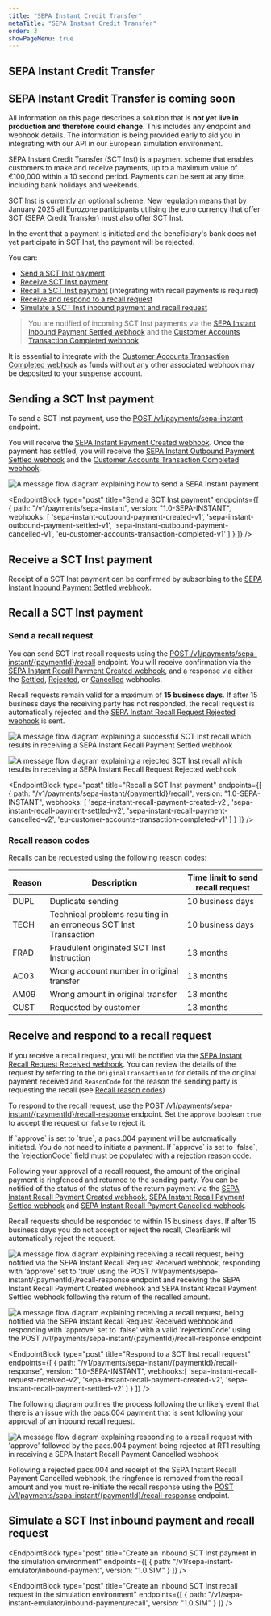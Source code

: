 ```yaml
---
title: "SEPA Instant Credit Transfer"
metaTitle: "SEPA Instant Credit Transfer"
order: 3
showPageMenu: true
---
```



## SEPA Instant Credit Transfer

<Callout colour="green"><h2>SEPA Instant Credit Transfer is coming soon</h2><p>All information on this page describes a solution that is <strong>not yet live in production and therefore could change</strong>. This includes any endpoint and webhook details. The information is being provided early to aid you in integrating with our API in our European simulation environment.</p>
</Callout>

SEPA Instant Credit Transfer (SCT Inst) is a payment scheme that enables customers to make and receive payments, up to a maximum value of €100,000 within a 10 second period. Payments can be sent at any time, including bank holidays and weekends.

<Callout colour="blue">
<p>SCT Inst is currently an optional scheme. New regulation means that by January 2025 all Eurozone participants utilising the euro currency that offer SCT (SEPA Credit Transfer) must also offer SCT Inst.</p>
<p>In the event that a payment is initiated and the beneficiary's bank does not yet participate in SCT Inst, the payment will be rejected.</p>
</Callout>

You can:
- [Send a SCT Inst payment](#send-a-sepa-instant-payment)
- [Receive SCT Inst payment](#receive-a-sepa-instant-payment)
- [Recall a SCT Inst payment](#send-a-recall-request) (integrating with recall payments is required)
- [Receive and respond to a recall request](#receive-and-respond-to-a-recall-request)
- [Simulate a SCT Inst inbound payment and recall request](#simulate-a-sepa-instant-inbound-payment-and-recall-request)
> You are notified of incoming SCT Inst payments via the [SEPA Instant Inbound Payment Settled webhook](#sepa-instant-inbound-payment-settled-webhook) and the [Customer Accounts Transaction Completed webhook](#customer-accounts-transaction-completed-webhook).

<Callout colour="blue">
It is essential to integrate with the <a href="#customer-accounts-transaction-completed-webhook">Customer Accounts Transaction Completed webhook</a> as funds without any other associated webhook may be deposited to your suspense account.
</Callout>

## Sending a SCT Inst payment

To send a SCT Inst payment, use the [POST /v1/payments/sepa-instant](#send-a-sepa-instant-payment) endpoint.

You will receive the [SEPA Instant Payment Created webhook](#sepa-instant-outbound-payment-created-webhook). Once the payment has settled, you will receive the [SEPA Instant Outbound Payment Settled webhook](#sepa-instant-outbound-payment-settled-webhook) and the [Customer Accounts Transaction Completed webhook](#customer-accounts-transaction-completed-webhook).

![A message flow diagram explaining how to send a SEPA Instant payment](/assets/images/sct-inst-send-payment.svg)

<EndpointBlock
  type="post"
  title="Send a SCT Inst payment"
  endpoints={[
    {
      path: "/v1/payments/sepa-instant",
      version: "1.0-SEPA-INSTANT",
      webhooks: [
        'sepa-instant-outbound-payment-created-v1',
        'sepa-instant-outbound-payment-settled-v1',
        'sepa-instant-outbound-payment-cancelled-v1',
        'eu-customer-accounts-transaction-completed-v1'
      ]
    }
  ]}
/>

<WebhookPlaceholder render='sepa-instant-outbound-payment-created-v1' />
<WebhookPlaceholder render='sepa-instant-outbound-payment-settled-v1'/>
<WebhookPlaceholder render='sepa-instant-outbound-payment-cancelled-v1' />
<WebhookPlaceholder render='eu-customer-accounts-transaction-completed-v1' />

## Receive a SCT Inst payment

Receipt of a SCT Inst payment can be confirmed by subscribing to the [SEPA Instant Inbound Payment Settled webhook](#sepa-instant-inbound-payment-settled-webhook).

<WebhookPlaceholder render='sepa-instant-inbound-payment-settled-v1' />

## Recall a SCT Inst payment

### Send a recall request

You can send SCT Inst recall requests using the [POST /v1/payments/sepa-instant/{paymentId}/recall](#request-a-sepa-instant-recall) endpoint. You will receive confirmation via the [SEPA Instant Recall Payment Created webhook](#sepa-instant-recall-payment-created-webhook), and a response via either the [Settled](#sepa-instant-recall-payment-settled-webhook), [Rejected](#sepa-instant-recall-payment-rejected-webhook), or [Cancelled](#sepa-instant-recall-payment-cancelled-webhook) webhooks. 

Recall requests remain valid for a maximum of **15 business days**.  If after 15 business days the receiving party has not responded, the recall request is automatically rejected and the [SEPA Instant Recall Request Rejected webhook](#sepa-instant-recall-payment-rejected-webhook) is sent.

![A message flow diagram explaining a successful SCT Inst recall which results in receiving a SEPA Instant Recall Payment Settled webhook](/assets/images/sct-inst-successful-recall.svg)

![A message flow diagram explaining a rejected SCT Inst recall which results in receiving a SEPA Instant Recall Request Rejected webhook](/assets/images/sct-inst-rejected-recall.svg)

<EndpointBlock
  type="post"
  title="Recall a SCT Inst payment"
  endpoints={[
    {
      path: "/v1/payments/sepa-instant/{paymentId}/recall",
      version: "1.0-SEPA-INSTANT",
      webhooks: [
        'sepa-instant-recall-payment-created-v2',
        'sepa-instant-recall-payment-settled-v2',
        'sepa-instant-recall-payment-cancelled-v2',
        'eu-customer-accounts-transaction-completed-v1'
      ]
    }
  ]}
/>

<WebhookPlaceholder render='sepa-instant-recall-payment-settled-v2' />
<WebhookPlaceholder render='sepa-instant-recall-request-rejected-v2' />

### Recall reason codes

Recalls can be requested using the following reason codes:

| Reason | Description                                                       | Time limit to send recall request |
| ------ | ----------------------------------------------------------------- | --------------------------------- |
| DUPL   | Duplicate sending                                                 | 10 business days                  |
| TECH   | Technical problems resulting in an erroneous SCT Inst Transaction | 10 business days                  |
| FRAD   | Fraudulent originated SCT Inst Instruction                        | 13 months                         |
| AC03   | Wrong account number in original transfer                         | 13 months                         |
| AM09   | Wrong amount in original transfer                                 | 13 months                         |
| CUST   | Requested by customer                                             | 13 months                         |

## Receive and respond to a recall request

If you receive a recall request, you will be notified via the [SEPA Instant Recall Request Received webhook](#sepa-instant-recall-request-received-webhook). You can review the details of the request by referring to the `OriginalTransactionId` for details of the original payment received and `ReasonCode` for the reason the sending party is requesting the recall (see [Recall reason codes](#recall-reason-codes))

To respond to the recall request, use the [POST /v1/payments/sepa-instant/{paymentId}/recall-response](#respond-to-a-sepa-instant-recall-request) endpoint. Set the `approve` boolean `true` to accept the request or `false` to reject it.

<Callout colour="blue">
If `approve` is set to `true`, a pacs.004 payment will be automatically initiated. You do not need to initiate a payment.
If `approve` is set to `false`, the `rejectionCode` field must be populated with a rejection reason code.
</Callout>

Following your approval of a recall request, the amount of the original payment is ringfenced and returned to the sending party. You can be notified of the status of the status of the return payment via the [SEPA Instant Recall Payment Created webhook](#sepa-instant-recall-payment-created-webhook), [SEPA Instant Recall Payment Settled webhook](#sepa-instant-recall-payment-settled-webhook) and [SEPA Instant Recall Payment Cancelled webhook](#sepa-instant-recall-payment-cancelled-webhook).

Recall requests should be responded to within 15 business days. If after 15 business days you do not accept or reject the recall, ClearBank will automatically reject the request.

![A message flow diagram explaining receiving a recall request, being notified via the SEPA Instant Recall Request Received webhook, responding with 'approve' set to 'true' using the POST /v1/payments/sepa-instant/{paymentId}/recall-response endpoint and receiving the SEPA Instant Recall Payment Created webhook and SEPA Instant Recall Payment Settled webhook following the return of the recalled amount.](/assets/images/sct-inst-receive-recall-approved.svg)

![A message flow diagram explaining receiving a recall request, being notified via the SEPA Instant Recall Request Received webhook and responding with 'approve' set to 'false' with a valid 'rejectionCode' using the POST /v1/payments/sepa-instant/{paymentId}/recall-response endpoint](/assets/images/sct-inst-receive-recall-rejected.svg)

<WebhookPlaceholder render='sepa-instant-recall-request-received-v2' />

<EndpointBlock
  type="post"
  title="Respond to a SCT Inst recall request"
  endpoints={[
    {
      path: "/v1/payments/sepa-instant/{paymentId}/recall-response",
      version: "1.0-SEPA-INSTANT",
      webhooks:[
        'sepa-instant-recall-request-received-v2',
        'sepa-instant-recall-payment-created-v2',
        'sepa-instant-recall-payment-settled-v2'
      ]
    }
  ]}
/>

<WebhookPlaceholder render='sepa-instant-recall-payment-created-v2' />
<WebhookPlaceholder render='sepa-instant-recall-payment-settled-v2' />

The following diagram outlines the process following the unlikely event that there is an issue with the pacs.004 payment that is sent following your approval of an inbound recall request.

![A message flow diagram explaining responding to a recall request with 'approve' followed by the pacs.004 payment being rejected at RT1 resulting in receiving a SEPA Instant Recall Payment Cancelled webhook](/assets/images/sct-inst-recall-payment-cancelled.svg)

Following a rejected pacs.004 and receipt of the SEPA Instant Recall Payment Cancelled webhook, the ringfence is removed from the recall amount and you must re-initiate the recall response using the [POST /v1/payments/sepa-instant/{paymentId}/recall-response](#respond-to-a-sepa-instant-recall-request) endpoint.

<WebhookPlaceholder render='sepa-instant-recall-payment-cancelled-v2' />

## Simulate a SCT Inst inbound payment and recall request

<EndpointBlock
  type="post"
  title="Create an inbound SCT Inst payment in the simulation environment"
  endpoints={[
    {
      path: "/v1/sepa-instant-emulator/inbound-payment",
      version: "1.0.SIM"
    }
  ]}
/>

<EndpointBlock
  type="post"
  title="Create an inbound SCT Inst recall request in the simulation environment"
  endpoints={[
    {
      path: "/v1/sepa-instant-emulator/inbound-payment/recall",
      version: "1.0.SIM"
    }
  ]}
/>
